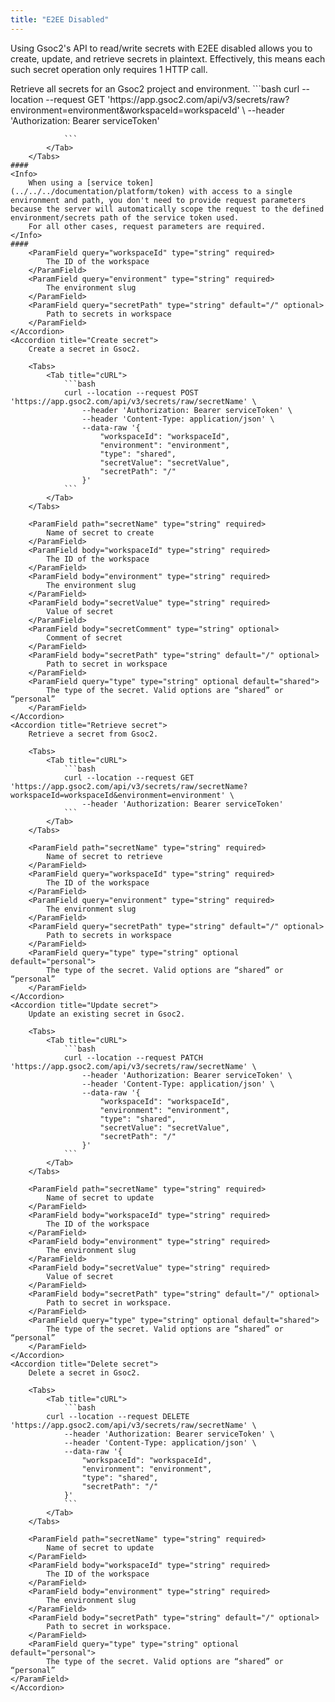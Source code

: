 ```yaml
---
title: "E2EE Disabled"
---
```


Using Gsoc2's API to read/write secrets with E2EE disabled allows you to create, update, and retrieve secrets
in plaintext. Effectively, this means each such secret operation only requires 1 HTTP call.

<AccordionGroup>
    <Accordion title="Retrieve secrets">
        Retrieve all secrets for an Gsoc2 project and environment. 
        <Tabs>
            <Tab title="cURL">
                ```bash
                curl --location --request GET 'https://app.gsoc2.com/api/v3/secrets/raw?environment=environment&workspaceId=workspaceId' \
                    --header 'Authorization: Bearer serviceToken'

                ```
            </Tab>
        </Tabs>
    ####
    <Info>
        When using a [service token](../../../documentation/platform/token) with access to a single environment and path, you don't need to provide request parameters because the server will automatically scope the request to the defined environment/secrets path of the service token used. 
        For all other cases, request parameters are required.
    </Info>
    ####
        <ParamField query="workspaceId" type="string" required>
            The ID of the workspace
        </ParamField>
        <ParamField query="environment" type="string" required>
            The environment slug
        </ParamField>
        <ParamField query="secretPath" type="string" default="/" optional>
            Path to secrets in workspace
        </ParamField>
    </Accordion>
    <Accordion title="Create secret">
        Create a secret in Gsoc2.

        <Tabs>
            <Tab title="cURL">
                ```bash
                curl --location --request POST 'https://app.gsoc2.com/api/v3/secrets/raw/secretName' \
                    --header 'Authorization: Bearer serviceToken' \
                    --header 'Content-Type: application/json' \
                    --data-raw '{
                        "workspaceId": "workspaceId",
                        "environment": "environment",
                        "type": "shared",
                        "secretValue": "secretValue",
                        "secretPath": "/"
                    }'
                ```
            </Tab>
        </Tabs>

        <ParamField path="secretName" type="string" required>
            Name of secret to create
        </ParamField>
        <ParamField body="workspaceId" type="string" required>
            The ID of the workspace
        </ParamField>
        <ParamField body="environment" type="string" required>
            The environment slug
        </ParamField>
        <ParamField body="secretValue" type="string" required>
            Value of secret
        </ParamField>
        <ParamField body="secretComment" type="string" optional>
            Comment of secret
        </ParamField>
        <ParamField body="secretPath" type="string" default="/" optional>
            Path to secret in workspace
        </ParamField>
        <ParamField query="type" type="string" optional default="shared">
            The type of the secret. Valid options are “shared” or “personal”
        </ParamField>
    </Accordion>
    <Accordion title="Retrieve secret">
        Retrieve a secret from Gsoc2.

        <Tabs>
            <Tab title="cURL">
                ```bash
                curl --location --request GET 'https://app.gsoc2.com/api/v3/secrets/raw/secretName?workspaceId=workspaceId&environment=environment' \
                    --header 'Authorization: Bearer serviceToken'
                ```
            </Tab>
        </Tabs>

        <ParamField path="secretName" type="string" required>
            Name of secret to retrieve
        </ParamField>
        <ParamField query="workspaceId" type="string" required>
            The ID of the workspace
        </ParamField>
        <ParamField query="environment" type="string" required>
            The environment slug
        </ParamField>
        <ParamField query="secretPath" type="string" default="/" optional>
            Path to secrets in workspace
        </ParamField>
        <ParamField query="type" type="string" optional default="personal">
            The type of the secret. Valid options are “shared” or “personal”
        </ParamField>
    </Accordion>
    <Accordion title="Update secret">
        Update an existing secret in Gsoc2.

        <Tabs>
            <Tab title="cURL">
                ```bash
                curl --location --request PATCH 'https://app.gsoc2.com/api/v3/secrets/raw/secretName' \
                    --header 'Authorization: Bearer serviceToken' \
                    --header 'Content-Type: application/json' \
                    --data-raw '{
                        "workspaceId": "workspaceId",
                        "environment": "environment",
                        "type": "shared",
                        "secretValue": "secretValue",
                        "secretPath": "/"
                    }'
                ```
            </Tab>
        </Tabs>

        <ParamField path="secretName" type="string" required>
            Name of secret to update
        </ParamField>
        <ParamField body="workspaceId" type="string" required>
            The ID of the workspace
        </ParamField>
        <ParamField body="environment" type="string" required>
            The environment slug
        </ParamField>
        <ParamField body="secretValue" type="string" required>
            Value of secret
        </ParamField>
        <ParamField body="secretPath" type="string" default="/" optional>
            Path to secret in workspace.
        </ParamField>
        <ParamField query="type" type="string" optional default="shared">
            The type of the secret. Valid options are “shared” or “personal”
        </ParamField>
    </Accordion>
    <Accordion title="Delete secret">
        Delete a secret in Gsoc2.

        <Tabs>
            <Tab title="cURL">
                ```bash
            curl --location --request DELETE 'https://app.gsoc2.com/api/v3/secrets/raw/secretName' \
                --header 'Authorization: Bearer serviceToken' \
                --header 'Content-Type: application/json' \
                --data-raw '{
                    "workspaceId": "workspaceId",
                    "environment": "environment",
                    "type": "shared",
                    "secretPath": "/"
                }'
                ```
            </Tab>
        </Tabs>

        <ParamField path="secretName" type="string" required>
            Name of secret to update
        </ParamField>
        <ParamField body="workspaceId" type="string" required>
            The ID of the workspace
        </ParamField>
        <ParamField body="environment" type="string" required>
            The environment slug
        </ParamField>
        <ParamField body="secretPath" type="string" default="/" optional>
            Path to secret in workspace.
        </ParamField>
        <ParamField query="type" type="string" optional default="personal">
            The type of the secret. Valid options are “shared” or “personal”
    </ParamField>
    </Accordion>
</AccordionGroup>